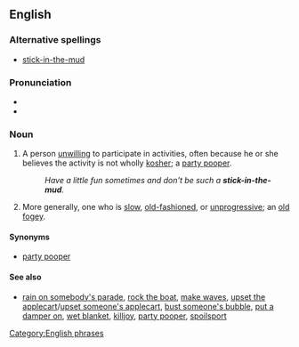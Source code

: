 {{was wotd|2008|April|2}}
==English==

===Alternative spellings===
* [[stick-in-the-mud]]

===Pronunciation===
* {{IPA|/ˈstɪk.ɪn.ðəˌmʌd/}}
* {{audio|en-us-stick in the mud.ogg|Audio (US)}}

===Noun===
{{en-noun|sg=[[stick]] [[in]] [[the]] [[mud]]|pl=sticks in the mud|pl2=stick in the muds}}

# {{idiom|pejorative}} A person [[unwilling]] to participate in activities, often because he or she believes the activity is not wholly [[kosher]]; a  [[party pooper]].
#: ''Have a little fun sometimes and don't be such a '''stick-in-the-mud'''.''
# {{idiom|pejorative}} More generally, one who is [[slow]], [[old-fashioned]], or [[unprogressive]]; an [[old fogey]].

====Synonyms====
* {{sense|person unwilling to participate}} [[party pooper]]

====See also====
* [[rain on somebody's parade]], [[rock the boat]], [[make waves]], [[upset the applecart]]/[[upset someone's applecart]], [[bust someone's bubble]], [[put a damper on]], [[wet blanket]], [[killjoy]], [[party pooper]], [[spoilsport]]

[[Category:English phrases]]